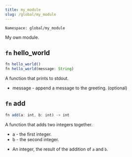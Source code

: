 ```yaml
---
title: my_module
slug: /global/my_module
---
```



```Namespace: global/my_module```

My own module.

## <code>fn</code> hello_world
```js
fn hello_world()
fn hello_world(message: String)
```
<Tabs>
<TabItem value="Description" default>
A function that prints to stdout.

</TabItem>

<TabItem value="Args" default>

* message - append a message to the greeting. (optional)

</TabItem>
</Tabs>

## <code>fn</code> add
```js
fn add(a: int, b: int) -> int
```
<Tabs>
<TabItem value="Description" default>
A function that adds two integers together.

</TabItem>

<TabItem value="Args" default>

* a - the first integer.
* b - the second integer.

</TabItem>

<TabItem value="Return" default>

* An integer, the result of the addition of `a` and `b`.

</TabItem>
</Tabs>

